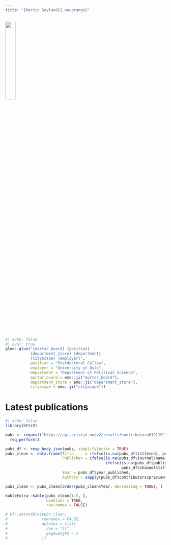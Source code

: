 ```yaml
---
title: "[Martin Søyland]{.neuorange}"
---
```


![](ms.jpeg){width=25%}
    
```r
#| echo: false
#| eval: true
glue::glue("{mortar_board} {position}
           {department_store} {department}
           {cityscape} {employer}",
           position = "Postdoctoral Fellow",
           employer = "University of Oslo",
           department = "Department of Political Science",
           mortar_board = emo::ji("mortar_board"),
           department_store = emo::ji("department_store"),
           cityscape = emo::ji("cityscape"))
```

# Latest publications
```r
#| echo: false
library(httr2)

pubs <- request("https://api.cristin.no/v2/results?contributor=619119") |> 
  req_perform()

pubs_df <- resp_body_json(pubs, simplifyVector = TRUE)
pubs_clean <- data.frame(Title     = ifelse(is.na(pubs_df$title$nb), pubs_df$title$en, pubs_df$title$nb),
                         Publisher = ifelse(is.na(pubs_df$journal$name) == FALSE, pubs_df$journal$name,
                                            ifelse(is.na(pubs_df$publisher$name) == FALSE, pubs_df$publisher$name,
                                                   pubs_df$channel$title)),
                         Year = pubs_df$year_published,
                         Authors = sapply(pubs_df$contributors$preview, \(x) paste0(gsub(" G\\.", "", x$first_name), " ", x$surname, collapse = ", ")))

pubs_clean <- pubs_clean[order(pubs_clean$Year, decreasing = TRUE), ]

kableExtra::kable(pubs_clean[1:5, ], 
                  booktabs = TRUE,
                  row.names = FALSE)

# DT::datatable(pubs_clean,
#               rownames = FALSE,
#               options = list(
#                 dom = "lt",
#                 pageLength = 3
#               ))

```